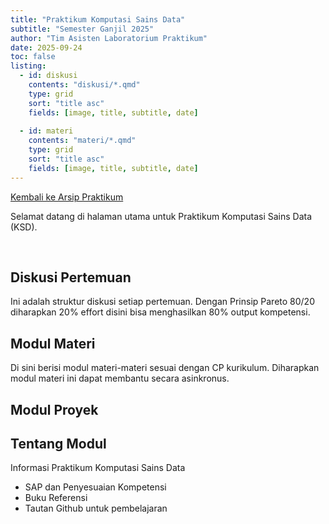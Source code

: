 ```yaml
---
title: "Praktikum Komputasi Sains Data"
subtitle: "Semester Ganjil 2025"
author: "Tim Asisten Laboratorium Praktikum"
date: 2025-09-24
toc: false
listing:
  - id: diskusi
    contents: "diskusi/*.qmd"
    type: grid
    sort: "title asc"
    fields: [image, title, subtitle, date]
    
  - id: materi
    contents: "materi/*.qmd"
    type: grid
    sort: "title asc"
    fields: [image, title, subtitle, date]
---
```


<a href="../../../../semuahalaman/praktikum.qmd" class="btn btn-outline-primary mb-4">
<i class="fa-solid fa-arrow-left"></i> Kembali ke Arsip Praktikum
</a>

:::{.justify}
Selamat datang di halaman utama untuk Praktikum Komputasi Sains Data (KSD).
:::

<br>

::: {.panel-tabset}

## Diskusi Pertemuan

Ini adalah struktur diskusi setiap pertemuan. Dengan Prinsip Pareto 80/20 diharapkan 20% effort disini bisa menghasilkan 80% output kompetensi.

:::{#diskusi}
:::

## Modul Materi

Di sini berisi modul materi-materi sesuai dengan CP kurikulum. Diharapkan modul materi ini dapat membantu secara asinkronus.

:::{#modul-tambahan}
:::

## Modul Proyek

## Tentang Modul

Informasi Praktikum Komputasi Sains Data

- SAP dan Penyesuaian Kompetensi
- Buku Referensi
- Tautan Github untuk pembelajaran

:::